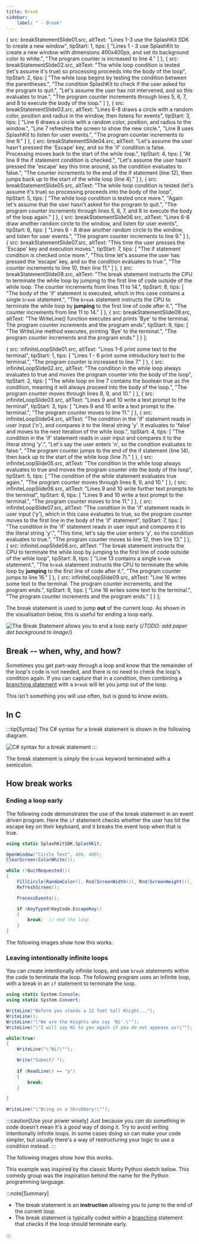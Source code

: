 ```yaml
---
title: Break
sidebar:
    label: " - Break"
---
```




  {
    src: breakStatementSlide01.src,
    altText: "Lines 1-3 use the SplashKit SDK to create a new window",
    tipStart: 1,
    tips: [
      "Lines 1 - 3 use SplashKit to create a new window with dimensions 400x400px, and set its background color to white.",
      "The program counter is increased to line 4."
    ]
  },
  {
    src: breakStatementSlide02.src,
    altText: "The while loop condition is tested (let's assume it's true) so processing proceeds into the body of the loop",
    tipStart: 2,
    tips: [
      "The while loop begins by testing the condition between the parentheses.",
      "The condition SplashKit to check if the user asked for the program to quit.",
      "Let's assume the user has not intervened, and so this evaluates to <span class='booleanTrue'>true</span>.",
      "The program counter increments through lines 5, 6, 7, and 8 to execute the body of the loop."
    ]
  },
  {
    src: breakStatementSlide03.src,
    altText: "Lines 6-8 draws a circle with a random color, position and radius in the window, then listens for events",
    tipStart: 3,
    tips: [
      "Line 6 draws a circle with a random color, position, and radius to the window.",
      "Line 7 refreshes the screen to show the new circle.",
      "Line 8 uses SplashKit to listen for user events.",
      "The program counter increments to line 9."
    ]
  },
  {
    src: breakStatementSlide04.src,
    altText: "Let's assume the user hasn't pressed the 'Escape' key, and so the 'if' condition is false. Processing moves back to the start of the while loop.",
    tipStart: 4,
    tips: [
      "At line 9 the if statement condition is checked.",
      "Let's assume the user hasn't pressed the 'escape' key this time around, so the condition evaluates to <span class='booleanFalse'>false</span>.",
      "The counter increments to the end of the if statement (line 12), then jumps back up to the start of the while loop (line 4)."
    ]
  },
  {
    src: breakStatementSlide05.src,
    altText: "The while loop condition is tested (let's assume it's true) so processing proceeds into the body of the loop",
    tipStart: 5,
    tips: [
      "The while loop condition is tested once more.",
      "Again let's assume that the user hasn't asked for the program to quit.",
      "The program counter increments through lines 5, 6, 7, and 8 to execute the body of the loop again."
    ]
  },
  {
    src: breakStatementSlide06.src,
    altText: "Lines 6-8 draw another random circle to the window, and listen for user events",
    tipStart: 6,
    tips: [
      "Lines 6 - 8 draw another random circle to the window, and listen for user events.",
      "The program counter increments to line 9."
    ]
  },
  {
    src: breakStatementSlide07.src,
    altText: "This time the user presses the 'Escape' key and execution moves.",
    tipStart: 7,
    tips: [
      "The if statement condition is checked once more.",
      "This time let's assume the user has pressed the 'escape' key, and so the condition evaluates to <span class='booleanTrue'>true</span>.",
      "The counter increments to line 10, then line 11."
    ]
  },
  {
    src: breakStatementSlide08.src,
    altText: "The break statement instructs the CPU to terminate the while loop by jumping to the first line of code outside of the while loop. The counter increments from lines 11 to 14.",
    tipStart: 8,
    tips: [
      "The body of the 'if' statement is executed, which in this case contains a single <code>break</code> statement.",
      "The <code>break</code> statement instructs the CPU to terminate the while loop by <strong>jumping</strong> to the first line of code after it.",
      "The counter increments from line 11 to 14."
    ]
  },
  {
    src: breakStatementSlide09.src,
    altText: "The WriteLine() function executes and prints 'Bye' to the terminal. The program counter increments and the program ends",
    tipStart: 9,
    tips: [
      "The WriteLine method executes, printing 'Bye' to the terminal.",
      "The program counter increments and the program ends."
    ]
  }
];


  {
    src: infiniteLoopSlide01.src,
    altText: "Lines 1-6 print some text to the terminal",
    tipStart: 1,
    tips: [
      "Lines 1 - 6 print some introductory text to the terminal.",
      "The program counter is increased to line 7."
    ]
  },
  {
    src: infiniteLoopSlide02.src,
    altText: "The condition in the while loop always evaluates to true and moves the program counter into the body of the loop",
    tipStart: 2,
    tips: [
      "The while loop on line 7 contains the boolean <span class='booleanTrue'>true</span> as the condition, meaning it will always proceed into the body of the loop.",
      "The program counter moves through lines 8, 9, and 10."
    ]
  },
  {
    src: infiniteLoopSlide03.src,
    altText: "Lines 9 and 10 write a text prompt to the terminal",
    tipStart: 3,
    tips: [
      "Lines 9 and 10 write a text prompt to the terminal.",
      "The program counter moves to line 11."
    ]
  },
  {
    src: infiniteLoopSlide04.src,
    altText: "The condition in the 'if' statement reads in user input ('n'), and compares it to the literal string 'y'. It evaluates to 'false' and moves to the next iteration of the while loop.",
    tipStart: 4,
    tips: [
      "The condition in the 'if' statement reads in user input and compares it to the literal string 'y'.",
      "Let's say the user enters 'n', so the condition evaluates to <span class='booleanFalse'>false</span>.",
      "The program counter jumps to the end of the if statement (line 14), then back up to the start of the while loop (line 7)."
    ]
  },
  {
    src: infiniteLoopSlide05.src,
    altText: "The condition in the while loop always evaluates to true and moves the program counter into the body of the loop",
    tipStart: 5,
    tips: [
      "The condition of the while statement evaluates <span class='booleanTrue'>true</span> again.",
      "The program counter moves through lines 8, 9, and 10."
    ]
  },
  {
    src: infiniteLoopSlide06.src,
    altText: "Lines 9 and 10 write further text prompts to the terminal",
    tipStart: 6,
    tips: [
      "Lines 9 and 10 write a text prompt to the terminal.",
      "The program counter moves to line 11."
    ]
  },
  {
    src: infiniteLoopSlide07.src,
    altText: "The condition in the 'if' statement reads in user input ('y'), which in this case evaluates to true, so the program counter moves to the first line in the body of the 'if' statement",
    tipStart: 7,
    tips: [
      "The condition in the 'if' statement reads in user input and compares it to the literal string 'y'.",
      "This time, let's say the user enters 'y', so the condition evaluates to <span class='booleanFalse'>true</span>.",
      "The program counter moves to line 12, then line 13."
    ]
  },
  {
    src: infiniteLoopSlide08.src,
    altText: "The break statement instructs the CPU to terminate the while loop by jumping to the first line of code outside of the while loop",
    tipStart: 8,
    tips: [
      "Line 13 contains a single <code>break</code> statement.",
      "The <code>break</code> statement instructs the CPU to terminate the while loop by <strong>jumping</strong> to the first line of code after it.",
      "The program counter jumps to line 16."
    ]
  },
  {
    src: infiniteLoopSlide09.src,
    altText: "Line 16 writes some text to the terminal. The program counter increments, and the program ends.",
    tipStart: 9,
    tips: [
      "Line 16 writes some text to the terminal.",
      "The program counter increments and the program ends."
    ]
  }
];

The break statement is used to jump **out** of the current loop. As shown in the visualisation below, this is useful for ending a loop early.

![The Break Statement allows you to end a loop early](./images/statement-break.png "The Break Statement allows you to end a loop early")
{/*TODO: add paper dot background to image*/}

## Break -- when, why, and how?

Sometimes you get part-way through a loop and know that the remainder of the loop's code is not needed, and there is no need to check the loop's condition again. If you can capture that in a condition, then combining a [branching statement](/book/part-1-instructions/3-control-flow/2-trailside/03-0-branching) with a `break` will let you jump out of the loop.

This isn't something you will use often, but is good to know exists.

## In C #

:::tip[Syntax]
The C# syntax for a break statement is shown in the following diagram.

![C# syntax for a break statement](./images/break-statement.png)
:::

The break statement is simply the `break` keyword terminated with a semicolon.

## How break works

### Ending a loop early

The following code demonstrates the use of the break statement in an event driven program. Here the `if` statement checks whether the user has hit the escape key on their keyboard, and it breaks the event loop when that is true.

```csharp
using static SplashKitSDK.SplashKit;

OpenWindow("Circle Test", 400, 400);
ClearScreen(ColorWhite());

while (!QuitRequested())
{
    FillCircle(RandomColor(), Rnd(ScreenWidth()), Rnd(ScreenHeight()), Rnd(50));
    RefreshScreen();

    ProcessEvents();

    if (KeyTyped(KeyCode.EscapeKey))
    {
        break;  // end the loop
    }
}
```

The following images show how this works.

<MySwiper client:only height="" images={sliderImagesBreakStatement}></MySwiper>

### Leaving intentionally infinite loops

You can create intentionally infinite loops, and use `break` statements within the code to terminate the loop. The following program uses an infinite loop, with a break in an `if` statement to terminate the loop.

```csharp
using static System.Console;
using static System.Convert;

WriteLine("Before you stands a 12 foot tall Knight...");
WriteLine();
WriteLine("\"We are the Knights who say 'Ni'.\"");
WriteLine("\"I will say Ni to you again if you do not appease us!\"");

while(true)
{
    WriteLine("\"Ni!\"");

    Write("Submit? ");
    
    if (ReadLine() == "y")
    {
        break;
    }

}

WriteLine("\"Bring us a Shrubbery!\"");
```

:::caution[Use your power wisely]
Just because you *can* do something in code doesn't mean it's a *good* way of doing it.
Try to avoid writing intentionally infinite loops.
In some cases doing so can make your code simpler, but usually there's a way of restructuring your logic to use a condition instead.
:::

The following images show how this works.

<MySwiper client:only height="" images={sliderImagesInfiniteLoop}></MySwiper>

This example was inspired by the classic Monty Python sketch below. This comedy group was the inspiration behind the name for the Python programming language.

<div class="not-content">
  <YouTube id="zIV4poUZAQo" params="fs=1&start=104&modestbranding=1&rel=0&autoplay=1"/>
</div>

:::note[Summary]

- The break statement is an **instruction** allowing you to jump to the end of the current loop.
- The break statement is typically coded within a [branching](/book/part-1-instructions/3-control-flow/2-trailside/03-0-branching) statement that checks if the loop should terminate early.

:::
